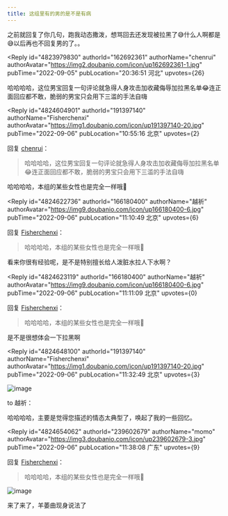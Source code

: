 ```yaml
---
title: 这组里有的男的是不是有病
---
```



<Forum groupName="动画番剧" groupUrl="https://www.douban.com/group/596353/" archivedAt="2025-05-16T15:06:14.869Z">
  <Post
    id="274427138"
    title="这组里有的男的是不是有病"
    url="https://www.douban.com/group/topic/274427138/?_spm_id=MjE4MDAwNDQx"
    pubTime="2022-09-10"
    highlightUserId="191397140"
  >
之前就回复了你几句，跑我动态撒泼，想骂回去还发现被拉黑了😅什么人啊都是😅以后再也不回复男的了。。

<Reply
  id="4823979830"
  authorId="162692361"
  authorName="chenrui"
  authorAvatar="https://img2.doubanio.com/icon/up162692361-1.jpg"
  pubTime="2022-09-05"
  pubLocation="20:36:51 河北"
  upvotes={26}
>
哈哈哈哈，这位男宝回复一句评论就急得人身攻击加收藏侮辱加拉黑名单😂连正面回应都不敢，脆弱的男宝只会用下三滥的手法自嗨
</Reply>

<Reply
  id="4824604901"
  authorId="191397140"
  authorName="Fisherchenxi"
  authorAvatar="https://img1.doubanio.com/icon/up191397140-20.jpg"
  pubTime="2022-09-06"
  pubLocation="10:55:16 北京"
  upvotes={2}
>
回复 [chenrui](https://www.douban.com/people/162692361/)：
 > 哈哈哈哈，这位男宝回复一句评论就急得人身攻击加收藏侮辱加拉黑名单😂连正面回应都不敢，脆弱的男宝只会用下三滥的手法自嗨

哈哈哈哈，本组的某些女性也是完全一样哦🤣
</Reply>

<Reply
  id="4824622736"
  authorId="166180400"
  authorName="越祈"
  authorAvatar="https://img9.doubanio.com/icon/up166180400-6.jpg"
  pubTime="2022-09-06"
  pubLocation="11:10:49 北京"
  upvotes={6}
>
回复 [Fisherchenxi](https://www.douban.com/people/191397140/)：
 > 哈哈哈哈，本组的某些女性也是完全一样哦🤣

看来你很有经验呢，是不是特别擅长给人泼脏水拉人下水啊？
</Reply>

<Reply
  id="4824623119"
  authorId="166180400"
  authorName="越祈"
  authorAvatar="https://img9.doubanio.com/icon/up166180400-6.jpg"
  pubTime="2022-09-06"
  pubLocation="11:11:09 北京"
  upvotes={0}
>
回复 [Fisherchenxi](https://www.douban.com/people/191397140/)：
 > 哈哈哈哈，本组的某些女性也是完全一样哦🤣

是不是很想体会一下拉黑啊
</Reply>

<Reply
  id="4824648100"
  authorId="191397140"
  authorName="Fisherchenxi"
  authorAvatar="https://img1.doubanio.com/icon/up191397140-20.jpg"
  pubTime="2022-09-06"
  pubLocation="11:32:49 北京"
  upvotes={3}
>
![image](https://img1.doubanio.com/view/richtext/large/public/p409592679.jpg)

to 越祈：

哈哈哈哈，主要是觉得您描述的情态太典型了，唤起了我的一些回忆。
</Reply>

<Reply
  id="4824654062"
  authorId="239602679"
  authorName="momo"
  authorAvatar="https://img3.doubanio.com/icon/up239602679-3.jpg"
  pubTime="2022-09-06"
  pubLocation="11:38:08 广东"
  upvotes={9}
>
回复 [Fisherchenxi](https://www.douban.com/people/191397140/)：
 > 哈哈哈哈，本组的某些女性也是完全一样哦🤣

![image](https://img3.doubanio.com/view/richtext/large/public/p409594967.jpg)

来了来了，羊萎曲现身说法了
</Reply>
  </Post>
</Forum>
